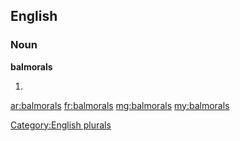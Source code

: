 ==English==

===Noun===
'''balmorals'''

# {{plural of|balmoral}}

[[Category:English plurals]]

[[ar:balmorals]]
[[fr:balmorals]]
[[mg:balmorals]]
[[my:balmorals]]